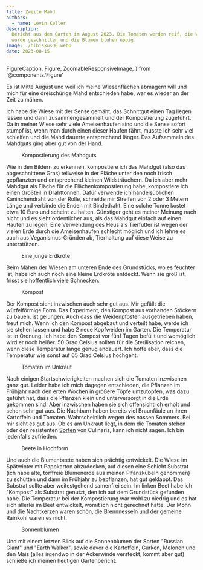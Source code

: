 ```yaml
---
title: Zweite Mahd
authors:
  - name: Levin Keller
description:
  Bericht aus dem Garten im August 2023. Die Tomaten werden reif, die Wiese
  wurde geschnitten und die Blumen blühen üppig.
image: ./hibiskusOG.webp
date: 2023-08-15
---
```


  FigureCaption,
  Figure,
  ZoomableResponsiveImage,
} from '@components/Figure'

<Figure caption="Die Hibiskusblüte läutet das Sommerende ein">
  <ZoomableResponsiveImage
    loading="eager"
    {...hibiskus}
    alt="Hibiskusblüte vor Lagerfeuer"
  />
</Figure>

Es ist Mitte August und weil ich meine Wiesenflächen abmagern will und mich für
eine dreischürige Mahd entschieden habe, war es wieder an der Zeit zu mähen.

<Figure caption="Bei der Aufnahme des Schnittguts">
  <ZoomableResponsiveImage
    loading="eager"
    {...wieseMitHeu}
    alt="Wiese mit Heu"
  />
</Figure>

Ich habe die Wiese mit der Sense gemäht, das Schnittgut einen Tag liegen lassen
und dann zusammengesammelt und der Kompostierung zugeführt. Da in meiner Wiese
sehr viele Ameisenhaufen sind und die Sense sofort stumpf ist, wenn man durch
einen dieser Haufen fährt, musste ich sehr viel schleifen und die Mahd dauerte
entsprechend länger. Das Aufsammeln des Mahdguts ging aber gut von der Hand.

<figure>
  <div className="grid grid-flow-col grid-rows-3 items-center gap-2">
    <div className="row-span-3">
      <ZoomableResponsiveImage {...heutonne} alt="Drahttonne mit Heu" />
    </div>
    <ZoomableResponsiveImage {...heutonnen} alt="Mehrere Drahttonnen mit Heu" />
    <ZoomableResponsiveImage
      {...flaechenkompostierungUnterBueschen}
      alt="Flächenkompostierung unter Büschen"
    />
    <ZoomableResponsiveImage
      {...flaechenkompostierung3}
      alt="Flächenkompostierung unter Büschen von der anderen Seite"
    />
  </div>
  <FigureCaption>Kompostierung des Mahdguts</FigureCaption>
</figure>

Wie in den Bildern zu erkennen, kompostiere ich das Mahdgut (also das
abgeschnittene Gras) teilweise in der Fläche unter den noch frisch gepflanzten
und entsprechend kleinen Wildsträuchern. Da ich aber mehr Mahdgut als Fläche für
die Flächenkompostierung habe, kompostiere ich einen Großteil in Drahttonnen.
Dafür verwende ich handelsüblichen Kaninchendraht von der Rolle, schneide mir
Streifen von 2 oder 3 Metern Länge und verbinde die Enden mit Bindedraht. Eine
solche Tonne kostet etwa 10 Euro und scheint zu halten. Günstiger geht es meiner
Meinung nach nicht und es sieht ordentlicher aus, als das Mahdgut einfach auf
einen Haufen zu legen. Eine Verwendung des Heus als Tierfutter ist wegen der
vielen Erde durch die Ameisenhaufen schlecht möglich und ich lehne es auch aus
Veganismus-Gründen ab, Tierhaltung auf diese Weise zu unterstützen.

<figure>
  <ZoomableResponsiveImage {...kroete} alt="Erdkröte auf Hand" />
  <FigureCaption>Eine junge Erdkröte</FigureCaption>
</figure>

Beim Mähen der Wiesen am unteren Ende des Grundstücks, wo es feuchter ist, habe
ich auch noch eine kleine Erdkröte entdeckt. Wenn sie groß ist, frisst sie
hoffentlich viele Schnecken.

<figure>
  <div className="flex gap-2">
    <ZoomableResponsiveImage {...kompost} alt="Komposthaufen" />
    <ZoomableResponsiveImage
      {...thermometerInKompost}
      alt="50 Grad Celsius im Kompost"
    />
  </div>
  <FigureCaption>Kompost</FigureCaption>
</figure>

Der Kompost sieht inzwischen auch sehr gut aus. Mir gefällt die würfelförmige
Form. Das Experiment, den Kompost aus vorhanden Stöckern zu bauen, ist gelungen.
Auch dass die Weidenpfosten ausgetrieben haben, freut mich. Wenn ich den Kompost
abgebaut und verteilt habe, werde ich sie stehen lassen und habe 2 neue
Kopfweiden im Garten. Die Temperatur ist in Ordnung. Ich habe den Kompost vor
fünf Tagen befüllt und womöglich wird er noch heißer. 50 Grad Celsius sollten
für die Sterilisation reichen, wenn diese Temperatur lange genug andauert. Ich
hoffe aber, dass die Temperatur wie sonst auf 65 Grad Celsius hochgeht.

<figure>
  <div className="flex gap-2">
    <ZoomableResponsiveImage {...tomaten} alt="Tomatenpflanzen im Unkraut" />
    <ZoomableResponsiveImage
      {...tomate}
      alt="Tomatenpflanze mit reifen und unreifen Früchten"
    />
    <ZoomableResponsiveImage
      {...tomate2}
      alt="Tomatenpflanze mit reifen und unreifen Früchten"
    />
  </div>
  <FigureCaption>Tomaten im Unkraut</FigureCaption>
</figure>

Nach einigen Startschwierigkeiten machen sich die Tomaten inzwischen ganz gut.
Leider habe ich mich dagegen entschieden, die Pflanzen im Frühjahr nach den
erten Wochen in größere Töpfe umzutopfen, was dazu geführt hat, dass die
Pflanzen klein und unterversorgt in die Erde gekommen sind. Aber inzwischen
haben sie sich offensichtlich erholt und sehen sehr gut aus. Die Nachbarn haben
bereits viel Braunfäule an ihren Kartoffeln und Tomaten. Wahrscheinlich wegen
des nassen Sommers. Bei mir sieht es gut aus. Ob es am Unkraut liegt, in dem die
Tomaten stehen oder den resistenten
[Sorten](https://culinaris-saatgut.de/sortiment/gemuese/tomaten/freiland-tomaten-box/)
von Culinaris, kann ich nicht sagen. Ich bin jedenfalls zufrieden.

<figure>
  <div className="grid grid-cols-2 grid-rows-3 items-center gap-2">
    <ZoomableResponsiveImage
      {...beetLinks}
      alt="Tomatenpflanze mit reifen und unreifen Früchten"
    />
    <div className="row-span-3">
      <ZoomableResponsiveImage
        {...agastache}
        alt="50 Grad Celsius im Kompost"
      />
    </div>
    <ZoomableResponsiveImage
      {...beetRechts}
      alt="Tomatenpflanze mit reifen und unreifen Früchten"
    />
    <ZoomableResponsiveImage
      {...bluetenImBeet}
      alt="50 Grad Celsius im Kompost"
    />
  </div>
  <FigureCaption>Beete in Hochform</FigureCaption>
</figure>

Und auch die Blumenbeete haben sich prächtig entwickelt. Die Wiese im Spätwinter
mit Pappkarton abzudecken, auf diesen eine Schicht Substrat (ich habe alte,
torffreie Blumenerde aus meinen Plfanzkübeln genommen) zu schütten und dann im
Frühjahr zu bepflanzen, hat gut geklappt. Das Substrat sollte aber weitestgehend
samenfrei sein. Im linken Beet habe ich "Kompost" als Substrat genutzt, den ich
auf dem Grundstück gefunden habe. Die Temperatur bei der Kompostierung war wohl
zu niedrig und es hat sich allerlei im Beet entwickelt, womit ich nicht
gerechnet hatte. Der Mohn und die Nachtkerzen waren schön, die Brennnesseln und
der gemeine Rainkohl waren es nicht.

<figure>
  <ZoomableResponsiveImage {...sonnenblumen} alt="Sonnenblumen am Gartenzaun" />
  <FigureCaption>Sonnenblumen</FigureCaption>
</figure>

Und mit einem letzten Blick auf die Sonnenblumen der Sorten "Russian Giant" und
"Earth Walker", sowie davor die Kartoffeln, Gurken, Melonen und den Mais (alles
irgendwo in der Ackerwinde versteckt, kommt aber gut) schließe ich meinen
heutigen Gartenbericht.
